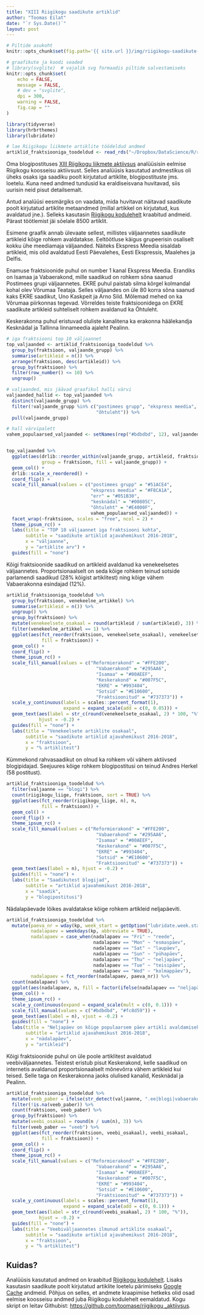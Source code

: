 ```yaml
---
title: "XIII Riigikogu saadikute artiklid"
author: "Toomas Eilat"
date: "`r Sys.Date()`"
layout: post
---
```


```r
# Piltide asukoht
knitr::opts_chunk$set(fig.path='{{ site.url }}/img/riigikogu-saadikute-artiklid-')
```

```r
# graafikute ja koodi seaded
# library(svglite)  # vajalik svg formaadis piltide salvestamiseks
knitr::opts_chunk$set(
    echo = FALSE, 
    message = FALSE,
    # dev = "svglite",
    dpi = 300,
    warning = FALSE,
    fig.cap = ""
)
```


```r
library(tidyverse)
library(hrbrthemes)
library(lubridate)

# lae Riigikogu liikmete artiklite töödeldud andmed
artiklid_fraktsiooniga_toodeldud <- read_rds("~/Dropbox/DataScience/R/riigikogu_aktiivsus/data/artiklid_fraktsiooniga_toodeldud.rds")
```

Oma blogipostituses [XIII Riigikogu liikmete aktiivsus](http://eilat.ee/2019-04-14-riigikogu-liikmete-aktiivsus/) analüüsisin eelmise Riigikogu koosseisu aktiivsust. Selles analüüsis kasutatud andmestikus oli üheks osaks iga saadiku poolt kirjutatud artiklite, blogipostituste jms. loetelu. Kuna need andmed tundusid ka eraldiseisvana huvitavad, siis uurisin neid pisut detailsemalt. 

Antud analüüsi eesmärgiks on vaadata, mida huvitavat näitavad saadikute poolt kirjutatud artiklite metaandmed (millal artikkel on kirjutatud, kus avaldatud jne.). Selleks kasutasin [Riigikogu kodulehelt](http://riigikogu.ee) kraabitud andmeid. Pärast töötlemist jäi sõelale 8500 artiklit.

Esimene graafik annab ülevaate sellest, millistes väljaannetes saadikute artikleid kõige rohkem avaldatakse. Eeltöötluse käigus grupeerisin osaliselt kokku ühe meediamaja väljaanded. Näiteks Ekspress Meedia sisaldab artikleid, mis olid avaldatud Eesti Päevalehes, Eesti Ekspressis, Maalehes ja Delfis.

Enamuse fraktsioonide puhul on number 1 kanal Ekspress Meedia. Erandiks on Isamaa ja Vabaerakond, mille saadikud on rohkem sõna saanud Postimees grupi väljaannetes. EKRE puhul paistab silma kõrgel kolmandal kohal olev Võrumaa Teataja. Selles väljaandes on üle 80 korra sõna saanud kaks EKRE saadikut, Uno Kaskpeit ja Arno Sild. Mõlemad mehed on ka Võrumaa piirkonnas tegevad. 
Võrreldes teiste fraktsioonidega on EKRE saadikute artikleid suhteliselt rohkem avaldanud ka Õhtuleht. 

Keskerakonna puhul eristuvad oluliste kanalitena ka erakonna häälekandja Kesknädal ja Tallinna linnameedia ajaleht Pealinn.


```r
# iga fraktsiooni top 10 väljaannet
top_valjaanded <- artiklid_fraktsiooniga_toodeldud %>% 
  group_by(fraktsioon, valjaande_grupp) %>% 
  summarise(artikleid = n()) %>% 
  arrange(fraktsioon, desc(artikleid)) %>% 
  group_by(fraktsioon) %>% 
  filter(row_number() <= 10) %>% 
  ungroup() 

# valjaanded, mis jäävad graafikul halli värvi
valjaanded_hallid <- top_valjaanded %>% 
  distinct(valjaande_grupp) %>% 
  filter(!valjaande_grupp %in% c("postimees grupp", "ekspress meedia", "kesknädal", "err",
                                 "õhtuleht")) %>% 
  pull(valjaande_grupp)

# hall värvipalett
vahem_populaarsed_valjaanded <- setNames(rep("#bdbdbd", 12), valjaanded_hallid)


top_valjaanded %>% 
  ggplot(aes(drlib::reorder_within(valjaande_grupp, artikleid, fraktsioon), artikleid, 
             group = fraktsioon, fill = valjaande_grupp)) +
  geom_col() +
  drlib::scale_x_reordered() +
  coord_flip() +
  scale_fill_manual(values = c("postimees grupp" = "#51ACE4",
                               "ekspress meedia" = "#F8CA1A",
                               "err" = "#051B30",
                               "kesknädal" = "#00805C",
                               "õhtuleht" = "#E4000F",
                               vahem_populaarsed_valjaanded)) +
  facet_wrap(~fraktsioon, scales = "free", ncol = 2) +
  theme_ipsum_rc() +
  labs(title = "TOP 10 väljaannet iga fraktsiooni kohta",
       subtitle = "saadikute artiklid ajavahemikust 2016-2018",
       x = "väljaanne",
       y = "artiklite arv") +
  guides(fill = "none")
```

Kõigi fraktsioonide saadikud on artikleid avaldanud ka venekeelsetes väljaannetes. Proportsionaalselt on seda kõige rohkem teinud sotside parlamendi saadikud (28% kõigist artiklitest) ning kõige vähem Vabaerakonna esindajad (12%).

```r
artiklid_fraktsiooniga_toodeldud %>% 
  group_by(fraktsioon, venekeelne_artikkel) %>% 
  summarise(artikleid = n()) %>% 
  ungroup() %>% 
  group_by(fraktsioon) %>% 
  mutate(venekeelsete_osakaal = round(artikleid / sum(artikleid), 3)) %>% 
  filter(venekeelne_artikkel == 1) %>% 
  ggplot(aes(fct_reorder(fraktsioon, venekeelsete_osakaal), venekeelsete_osakaal, 
             fill = fraktsioon)) +
  geom_col() +
  coord_flip() +
  theme_ipsum_rc() +
  scale_fill_manual(values = c("Reformierakond" = "#FFE200",
                                 "Vabaerakond" = "#295AA6",
                                 "Isamaa" = "#00AEEF",
                                 "Keskerakond" = "#007F5C",
                                 "EKRE" = "#993404",
                                 "Sotsid" = "#E10600",
                                 "Fraktsioonitud" = "#737373")) +
  scale_y_continuous(labels = scales::percent_format(1),
                     expand = expand_scale(add = c(0, 0.05))) +
  geom_text(aes(label = str_c(round(venekeelsete_osakaal, 2) * 100, "%")),
            hjust = -0.2) +
  guides(fill = "none") +
  labs(title = "Venekeelsete artiklite osakaal",
       subtitle = "saadikute artiklid ajavahemikust 2016-2018",
       x = "fraktsioon",
       y = "% artiklitest")
```

Kümmekond rahvasaadikut on olnud ka rohkem või vähem aktiivsed blogipidajad. Seejuures kõige rohkem blogipostitusi on teinud Andres Herkel (58 postitust).

```r
artiklid_fraktsiooniga_toodeldud %>% 
  filter(valjaanne == "blogi") %>% 
  count(riigikogu_liige, fraktsioon, sort = TRUE) %>% 
  ggplot(aes(fct_reorder(riigikogu_liige, n), n, 
             fill = fraktsioon)) +
  geom_col() +
  coord_flip() +
  theme_ipsum_rc() +
  scale_fill_manual(values = c("Reformierakond" = "#FFE200",
                                 "Vabaerakond" = "#295AA6",
                                 "Isamaa" = "#00AEEF",
                                 "Keskerakond" = "#007F5C",
                                 "EKRE" = "#993404",
                                 "Sotsid" = "#E10600",
                                 "Fraktsioonitud" = "#737373")) +
  geom_text(aes(label = n), hjust = -0.2) +
  guides(fill = "none") +
  labs(title = "Saadikutest blogijad",
       subtitle = "artiklid ajavahemikust 2016-2018",
       x = "saadik",
       y = "blogipostitusi")
```

Nädalapäevade lõikes avaldatakse kõige rohkem artikleid neljapäeviti. 

```r
artiklid_fraktsiooniga_toodeldud %>% 
  mutate(paeva_nr = wday(kp, week_start = getOption("lubridate.week.start", 1)),
         nadalapaev = weekdays(kp, abbreviate = TRUE),
         nadalapaev = case_when(nadalapaev == "Fri" ~ "reede",
                                nadalapaev == "Mon" ~ "esmaspäev",
                                nadalapaev == "Sat" ~ "laupäev",
                                nadalapaev == "Sun" ~ "pühapäev",
                                nadalapaev == "Thu" ~ "neljapäev",
                                nadalapaev == "Tue" ~ "teisipäev",
                                nadalapaev == "Wed" ~ "kolmappäev"),
         nadalapaev = fct_reorder(nadalapaev, paeva_nr)) %>% 
  count(nadalapaev) %>% 
  ggplot(aes(nadalapaev, n, fill = factor(ifelse(nadalapaev == "neljapäev", 1, 0)))) +
  geom_col() +
  theme_ipsum_rc() +
  scale_y_continuous(expand = expand_scale(mult = c(0, 0.1))) +
  scale_fill_manual(values = c("#bdbdbd", "#fc8d59")) +
  geom_text(aes(label = n), vjust = -0.2) +
  guides(fill = "none") +
  labs(title = "Neljapäev on kõige populaarsem päev artikli avaldamiseks",
       subtitle = "artiklid ajavahemikust 2016-2018",
       x = "nädalapäev",
       y = "artikleid")
```

Kõigi fraktsioonide puhul on üle poole artiklitest avaldatud veebiväljaannetes. Teistest eristub pisut Keskerakond, kelle saadikud on internetis avaldanud proportsionaalselt mõnevõrra vähem artikleid kui teised. Selle taga on Keskerakonna jaoks olulised kanalid, Kesknädal ja Pealinn.

```r
artiklid_fraktsiooniga_toodeldud %>% 
  mutate(veeb_paber = ifelse(str_detect(valjaanne, ".ee|blogi|vabaerakonna"), "veeb", "paber")) %>% 
  filter(!is.na(veeb_paber)) %>% 
  count(fraktsioon, veeb_paber) %>% 
  group_by(fraktsioon) %>% 
  mutate(veebi_osakaal = round(n / sum(n), 3)) %>% 
  filter(veeb_paber == "veeb") %>% 
  ggplot(aes(fct_reorder(fraktsioon, veebi_osakaal), veebi_osakaal, 
             fill = fraktsioon)) +
  geom_col() +
  coord_flip() +
  theme_ipsum_rc() +
  scale_fill_manual(values = c("Reformierakond" = "#FFE200",
                                 "Vabaerakond" = "#295AA6",
                                 "Isamaa" = "#00AEEF",
                                 "Keskerakond" = "#007F5C",
                                 "EKRE" = "#993404",
                                 "Sotsid" = "#E10600",
                                 "Fraktsioonitud" = "#737373")) +
  scale_y_continuous(labels = scales::percent_format(1),
                     expand = expand_scale(add = c(0, 0.1))) +
  geom_text(aes(label = str_c(round(veebi_osakaal, 2) * 100, "%")),
            hjust = -0.2) +
  guides(fill = "none") +
  labs(title = "Veebiväljaannetes ilmunud artiklite osakaal",
       subtitle = "saadikute artiklid ajavahemikust 2016-2018",
       x = "fraktsioon",
       y = "% artiklitest")
```


## Kuidas?
Analüüsis kasutatud andmed on kraabitud [Riigikogu kodulehelt](http://riigikogu.ee). Lisaks kasutasin saadikute poolt kirjutatud artiklite loetelu pärimiseks [Google Cache](https://support.google.com/websearch/answer/1687222?hl=en) andmeid. Põhjus on selles, et andmete kraapimise hetkeks olid osad eelmise koosseisu andmed juba Riigikogu kodulehelt eemaldatud.
Kogu skript on leitav Githubist: [https://github.com/toomase/riigikogu _aktiivsus](https://github.com/toomase/riigikogu_aktiivsus).